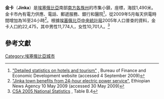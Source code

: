 <!-- Infobox begins here; main text of article is below -->
{{Infobox Settlement
|official_name          = 金卡
|other_name             = Jinka
|native_name            = 
|nickname               = 
|settlement_type        = 
|motto                  = 
|image_skyline          = 
|imagesize              = 
|image_caption          = 
|image_flag             = 
|flag_size              =
|image_seal             = 
|seal_size              =
|image_shield           = 
|shield_size            =
|city_logo              =
|citylogo_size          =
|image_map              =
|mapsize                = 
|map_caption            = 
|image_map1             = 
|mapsize1               = 
|map_caption1           = 
|image_dot_map          =
|dot_mapsize            =
|dot_map_caption        =
|dot_x =  |dot_y =
|pushpin_map            = Ethiopia
|pushpin_label_position = <!-- the position of the pushpin label: left, right, top, bottom, none -->
|pushpin_map_caption    = 
|pushpin_mapsize        =
|subdivision_type       = 國家
|subdivision_name       = {{flagcountry|Ethiopia}}
|subdivision_type1      = 州
|subdivision_name1      = [[南方各族州|南方各族州]]
|subdivision_type2      = 
|subdivision_name2      = 
|subdivision_type3      = 
|subdivision_name3      = 
|subdivision_type4      = 
|subdivision_name4      = 
|government_footnotes   =
|government_type        =
|leader_title           = 
|leader_name            = 
|leader_title1          =  <!-- for places with, say, both a mayor and a city manager -->
|leader_name1           =
|leader_title2          =
|leader_name2           =
|leader_title3          =
|leader_name3           =
|leader_title4          =
|leader_name4           =
|established_title      =  
|established_date       = 
|established_title2     =  <!-- Incorporated (town) -->
|established_date2      = 
|established_title3     =  <!-- Incorporated (city) -->
|established_date3      = 
|area_magnitude         = 
|unit_pref                = <!--Enter: Imperial, if Imperial (metric) is desired-->
|area_footnotes           =
|area_total_km2           = <!-- ALL fields dealing with a measurements are subject to automatic unit conversion-->
|area_land_km2            = <!--See table @ Template:Infobox Settlement for details on automatic unit conversion-->
|area_water_km2           = 
|area_total_sq_mi         = 
|area_land_sq_mi          = 
|area_water_sq_mi         = 
|area_water_percent       = 
|area_urban_km2           = 
|area_urban_sq_mi         = 
|area_metro_km2           = 
|area_metro_sq_mi         = 
|population_as_of               = 2005
|population_footnotes           = 
|population_note                = 
|population_total               = 22,475
|population_density_km2         = 
|population_density_sq_mi       = 
|population_metro               =
|population_density_metro_km2   =
|population_density_metro_sq_mi =
|population_urban               = 
|population_density_urban_km2   =
|population_density_urban_sq_mi =
|population_blank1_title        =
|population_blank1              =
|population_density_blank1_km2 =   
|population_density_blank1_sq_mi = 
|timezone               = [[東非時間|東非時間]]
|utc_offset             = +3
|time_zone_DST            = ''not observed''
|utc_offset_DST           = +3
|latd=5 |latm=47 |latNS=N
|longd=36 |longm=34 |longEW=E
|elevation_footnotes    =  <!--for references: use <ref> </ref> tags-->
|elevation_m            = 1490
|elevation_ft           = 
|postal_code_type       =  <!-- enter ZIP code, Postcode, Post code, Postal code... -->
|postal_code            =
|area_code              =
|blank_name             =
|blank_info             =
|blank1_name            =
|blank1_info            =
|website                = 
|footnotes              = 
}} <!-- Infobox ends; main text of article begins on next line -->

'''金卡'''（'''Jinka'''）是[[埃塞俄比亞|埃塞俄比亞]]南部[[南方各族州|南方各族州]]的市集小鎮，座標{{Coord|5|47|N|36|34|E}}，海拔1,490米。金卡市內有電力供應、電話、郵遞服務、銀行和醫院<ref>[http://www.snnprbofed.gov.et/Reports/Hotel%20and%20Tourism.xls "Detailed statistics on hotels and tourism"] {{webarchive|url=https://web.archive.org/web/20110531221518/http://www.snnprbofed.gov.et/Reports/Hotel%20and%20Tourism.xls |date=2011-05-31 }}, Bureau of Finance and Economic Development website (accessed 4 September 2009)</ref>，從2009年5月每天供電時間增加為16至24小時<ref>[http://www.ena.gov.et/EnglishNews/2009/May/10May09/87064.htm "Jinka town benefits from 24-hour electric power service"]{{dead link|date=十一月 2017 |bot=InternetArchiveBot }}, Ethiopian News Agency 10 May 2009 (accessed 30 May 2009)</ref>。根據[[埃塞俄比亞中央統計局|埃塞俄比亞中央統計局]]2005年人口普查的資料，金卡人口約22,475，其中男性11,774人，女性10,701人。<ref>[http://www.csa.gov.et/text_files/2005_national_statistics.htm CSA 2005 National Statistics] {{Wayback|url=http://www.csa.gov.et/text_files/2005_national_statistics.htm |date=20181225174752 }}, Table B.4</ref>

{{coord|5|47|N|36|34|E|region:ET-SN_type:city(22475)|display=title}}

==參考文獻==
{{reflist}}

[[Category:埃塞俄比亞城市|Category:埃塞俄比亞城市]]